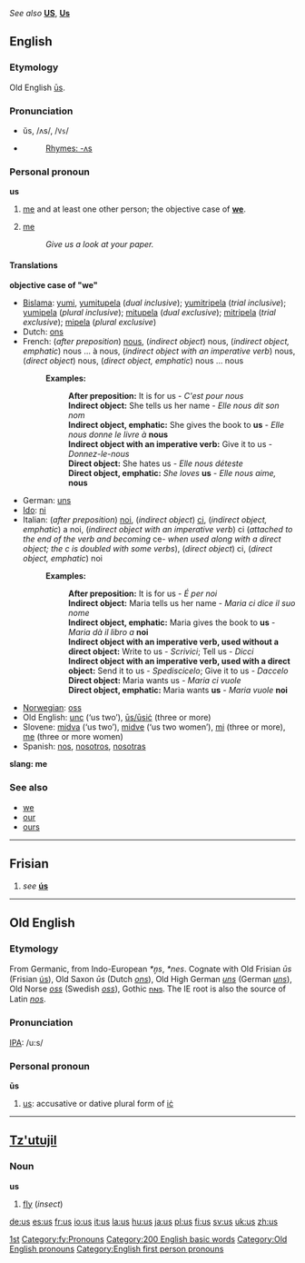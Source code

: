 ''See also'' '''[[US]]''', '''[[Us]]'''
==English==

{{rank|must|these|two|89|us|before|see|over}}

===Etymology===
Old English [[us#Old English|ūs]].

===Pronunciation===
*ŭs, /ʌs/, /<tt>Vs</tt>/
*{{audio|en-us-us.ogg|Audio (US)}}
*:[[Rhymes:English:-ʌs|Rhymes: -ʌs]]

===Personal pronoun===
'''us'''

#[[me]] and at least one other person; the objective case of '''[[we]]'''.
#{{slang}} [[me]]
#:''Give us a look at your paper.''

====Translations====
'''objective case of "we"'''
{{top}}
*[[Bislama]]: [[yumi]], [[yumitupela]] (''dual inclusive''); [[yumitripela]] (''trial inclusive''); [[yumipela]] (''plural inclusive''); [[mitupela]] (''dual exclusive''); [[mitripela]] (''trial exclusive''); [[mipela]] (''plural exclusive'')
*Dutch: [[ons]]
*French: (''after preposition'') [[#French|nous]], (''indirect object'') nous, (''indirect object, emphatic'') nous ... à nous, (''indirect object with an imperative verb'') nous, (''direct object'') nous, (''direct object, emphatic'') nous ... nous
*:'''Examples:'''
*::'''After preposition:''' It is for us - ''C'est pour nous''
*::'''Indirect object:''' She tells us her name - ''Elle nous dit son nom''
*::'''Indirect object, emphatic:''' She gives the book to '''us''' - ''Elle nous donne le livre à'' '''nous'''
*::'''Indirect object with an imperative verb:''' Give it to us - ''Donnez-le-nous''
*::'''Direct object:''' She hates us - ''Elle nous déteste''
*::'''Direct object, emphatic:''' ''She loves'' '''us''' - ''Elle nous aime,'' '''nous'''
*German: [[uns]]
*[[Ido]]: [[ni]]
*Italian: (''after preposition'') [[noi]], (''indirect object'') [[ci]], (''indirect object, emphatic'') a noi, (''indirect object with an imperative verb'') ci (''attached to the end of the verb and becoming'' ce- ''when used along with a direct object; the c is doubled with some verbs''), (''direct object'') ci, (''direct object, emphatic'') noi
*:'''Examples:'''
*::'''After preposition:''' It is for us - ''É per noi''
*::'''Indirect object:''' Maria tells us her name - ''Maria ci dice il suo nome''
*::'''Indirect object, emphatic:''' Maria gives the book to '''us''' - ''Maria dà il libro a'' '''noi'''
*::'''Indirect object with an imperative verb, used without a direct object:''' Write to us - ''Scrivici''; Tell us - ''Dicci''
*::'''Indirect object with an imperative verb, used with a direct object:''' Send it to us - ''Spediscicelo''; Give it to us - ''Daccelo''
*::'''Direct object:''' Maria wants us - ''Maria ci vuole''
*::'''Direct object, emphatic:''' Maria wants '''us''' - ''Maria vuole'' '''noi'''
*[[Norwegian]]: [[oss]]
*Old English: [[unc]] (‘us two’), [[us#Old English|ūs/ūsiċ]] (three or more)
*Slovene: [[midva]] (‘us two’), [[midve]] (‘us two women’), [[mi]] (three or more), [[me]] (three or more women)
*Spanish: [[nos]], [[nosotros]], [[nosotras]]
{{bottom}}

'''slang: me'''
<!--Add SLANG translations here, where these exist-->
{{top}}
{{mid}}
{{bottom}}

===See also===
*[[we]]
*[[our]]
*[[ours]]

----

==Frisian==
#''see'' '''[[ús]]'''

[[Category:Pronouns|1st]]
[[Category:fy:Pronouns]]

[[Category:200 English basic words]]

----

==Old English==
===Etymology===
From Germanic, from Indo-European ''*n̩s'', ''*nes''.  Cognate with Old Frisian ''ūs'' (Frisian [[us#Frisian|ús]]), Old Saxon ''ūs'' (Dutch ''[[ons]]''), Old High German ''[[uns]]'' (German ''[[uns]]''), Old Norse ''[[oss]]'' (Swedish ''[[oss]]''), Gothic [[𐌿𐌽𐍃]].  The IE root is also the source of Latin ''[[nos]]''.

===Pronunciation===
[[IPA]]: /u:s/

===Personal pronoun===
'''ūs'''

# [[us#English|us]]: accusative or dative plural form of [[ic|iċ]]

[[Category:Old English pronouns]]

----

==[[Tz'utujil]]==
===Noun===
'''us'''

#[[fly]] (''insect'')

[[Category:English first person pronouns]]

[[de:us]]
[[es:us]]
[[fr:us]]
[[io:us]]
[[it:us]]
[[la:us]]
[[hu:us]]
[[ja:us]]
[[pl:us]]
[[fi:us]]
[[sv:us]]
[[uk:us]]
[[zh:us]]